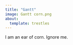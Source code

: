 ```yaml
---
title: "Gantt"
image: Gantt corn.png
about:
  template: trestles
---
```


I am an ear of corn. Ignore me. 